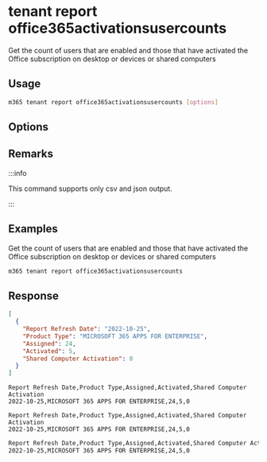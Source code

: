 
# tenant report office365activationsusercounts

Get the count of users that are enabled and those that have activated the Office subscription on desktop or devices or shared computers

## Usage

```sh
m365 tenant report office365activationsusercounts [options]
```

## Options

<Global />

## Remarks

:::info

This command supports only csv and json output.

:::

## Examples

Get the count of users that are enabled and those that have activated the Office subscription on desktop or devices or shared computers

```sh
m365 tenant report office365activationsusercounts
```

## Response

<Tabs>
  <TabItem value="JSON">

  ```json
  [
    {
      "Report Refresh Date": "2022-10-25",
      "Product Type": "MICROSOFT 365 APPS FOR ENTERPRISE",
      "Assigned": 24,
      "Activated": 5,
      "Shared Computer Activation": 0
    }
  ]
  ```

  </TabItem>
  <TabItem value="Text">

  ```text
  Report Refresh Date,Product Type,Assigned,Activated,Shared Computer Activation
  2022-10-25,MICROSOFT 365 APPS FOR ENTERPRISE,24,5,0
  ```

  </TabItem>
  <TabItem value="CSV">

  ```csv
  Report Refresh Date,Product Type,Assigned,Activated,Shared Computer Activation
  2022-10-25,MICROSOFT 365 APPS FOR ENTERPRISE,24,5,0
  ```

  </TabItem>
  <TabItem value="Markdown">

  ```md
  Report Refresh Date,Product Type,Assigned,Activated,Shared Computer Activation
  2022-10-25,MICROSOFT 365 APPS FOR ENTERPRISE,24,5,0
  ```

  </TabItem>
</Tabs>

